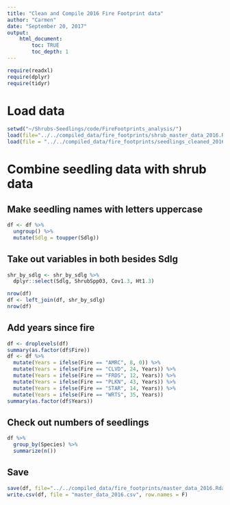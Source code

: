 ```yaml
---
title: "Clean and Compile 2016 Fire Footprint data"
author: "Carmen"
date: "September 20, 2017"
output: 
    html_document:
        toc: TRUE
        toc_depth: 1
---
```


```r
require(readxl)
require(dplyr)
require(tidyr)
```

# Load data
```r
setwd("~/Shrubs-Seedlings/code/FireFootprints_analysis/")
load(file="../../compiled_data/fire_footprints/shrub_master_data_2016.Rdata")
load(file = "../../compiled_data/fire_footprints/seedlings_cleaned_2016.Rdata")
```

# Combine seedling data with shrub data 

## Make seedling names with letters uppercase
```r
df <- df %>% 
  ungroup() %>% 
  mutate(Sdlg = toupper(Sdlg))
```

## Take out variables in both besides Sdlg
```r
shr_by_sdlg <- shr_by_sdlg %>% 
  dplyr::select(Sdlg, ShrubSpp03, Cov1.3, Ht1.3)
```

```r
nrow(df)
df <- left_join(df, shr_by_sdlg)
nrow(df)
```

## Add years since fire
```r
df <- droplevels(df)
summary(as.factor(df$Fire))
df <- df %>% 
  mutate(Years = ifelse(Fire == "AMRC", 8, 0)) %>% 
  mutate(Years = ifelse(Fire == "CLVD", 24, Years)) %>% 
  mutate(Years = ifelse(Fire == "FRDS", 12, Years)) %>% 
  mutate(Years = ifelse(Fire == "PLKN", 43, Years)) %>% 
  mutate(Years = ifelse(Fire == "STAR", 14, Years)) %>% 
  mutate(Years = ifelse(Fire == "WRTS", 35, Years))
summary(as.factor(df$Years))
```

## Check out numbers of seedlings
```r
df %>% 
  group_by(Species) %>% 
  summarize(n())
```

## Save
```r
save(df, file="../../compiled_data/fire_footprints/master_data_2016.Rdata")
write.csv(df, file = "master_data_2016.csv", row.names = F)
```
